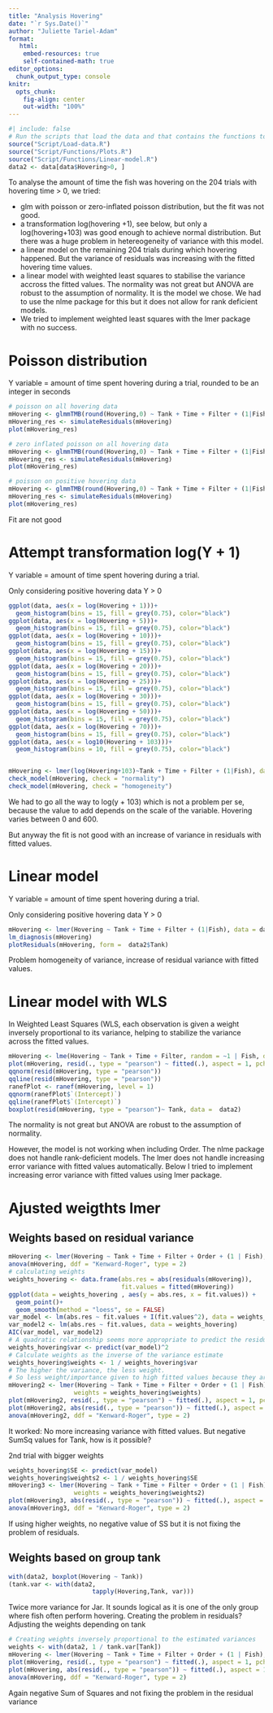 ```yaml
---
title: "Analysis Hovering"
date: "`r Sys.Date()`"
author: "Juliette Tariel-Adam"
format: 
   html:
    embed-resources: true
    self-contained-math: true
editor_options: 
  chunk_output_type: console
knitr:
  opts_chunk:
    fig-align: center
    out-width: "100%"
---
```


```r
#| include: false
# Run the scripts that load the data and that contains the functions to plot and do the linear models
source("Script/Load-data.R")
source("Script/Functions/Plots.R")
source("Script/Functions/Linear-model.R")
data2 <- data[data$Hovering>0, ]
```

To analyse the amount of time the fish was hovering on the 204 trials with hovering time > 0, we tried:

+ glm with poisson or zero-inflated poisson distribution, but the fit was not good.
+ a transformation log(hovering +1), see below, but only a log(hovering+103) was good enough to achieve normal distribution. But there was a huge problem in hetereogeneity of variance with this model. 
+ a linear model on the remaining 204 trials during which hovering happened. But the variance of residuals was increasing with the fitted hovering time values.
+  a linear model with weighted least squares to stabilise the variance accross the fitted values. The normality was not great but ANOVA are robust to the assumption of normality. It is the model we chose. We had to use the nlme package for this but it does not allow for rank deficient models.
+ We tried to implement weighted least squares with the lmer package with no success. 

::: {.panel-tabset}

# Poisson distribution

Y variable = amount of time spent hovering during a trial, rounded to be an integer in seconds

```r
# poisson on all hovering data
mHovering <- glmmTMB(round(Hovering,0) ~ Tank + Time + Filter + (1|Fish), data = data, family =poisson)
mHovering_res <- simulateResiduals(mHovering)
plot(mHovering_res)

# zero inflated poisson on all hovering data
mHovering <- glmmTMB(round(Hovering,0) ~ Tank + Time + Filter + (1|Fish), data = data, family =poisson,ziformula=~1)
mHovering_res <- simulateResiduals(mHovering)
plot(mHovering_res)

# poisson on positive hovering data
mHovering <- glmmTMB(round(Hovering,0) ~ Tank + Time + Filter + (1|Fish), data = data[data$Hovering >0,], family =poisson)
mHovering_res <- simulateResiduals(mHovering)
plot(mHovering_res)
```

Fit are not good

# Attempt transformation log(Y + 1)

Y variable = amount of time spent hovering during a trial. 

Only considering positive hovering data Y > 0 

```r
ggplot(data, aes(x = log(Hovering + 1)))+
  geom_histogram(bins = 15, fill = grey(0.75), color="black")
ggplot(data, aes(x = log(Hovering + 5)))+
  geom_histogram(bins = 15, fill = grey(0.75), color="black")
ggplot(data, aes(x = log(Hovering + 10)))+
  geom_histogram(bins = 15, fill = grey(0.75), color="black")
ggplot(data, aes(x = log(Hovering + 15)))+
  geom_histogram(bins = 15, fill = grey(0.75), color="black")
ggplot(data, aes(x = log(Hovering + 20)))+
  geom_histogram(bins = 15, fill = grey(0.75), color="black")
ggplot(data, aes(x = log(Hovering + 25)))+
  geom_histogram(bins = 15, fill = grey(0.75), color="black")
ggplot(data, aes(x = log(Hovering + 30)))+
  geom_histogram(bins = 15, fill = grey(0.75), color="black")
ggplot(data, aes(x = log(Hovering + 50)))+
  geom_histogram(bins = 15, fill = grey(0.75), color="black")
ggplot(data, aes(x = log(Hovering + 70)))+
  geom_histogram(bins = 15, fill = grey(0.75), color="black")
ggplot(data, aes(x = log10(Hovering + 103)))+
  geom_histogram(bins = 10, fill = grey(0.75), color="black")


mHovering <- lmer(log(Hovering+103)~Tank + Time + Filter + (1|Fish), data = data)
check_model(mHovering, check = "normality")
check_model(mHovering, check = "homogeneity")
```

We had to go all the way to log(y + 103) which is not a problem per se, because the value to add depends on the scale of the variable. Hovering varies between 0 and 600. 

But anyway the fit is not good with an increase of variance in residuals with fitted values.

# Linear model

Y variable = amount of time spent hovering during a trial. 

Only considering positive hovering data Y > 0 

```r
mHovering <- lmer(Hovering ~ Tank + Time + Filter + (1|Fish), data = data2)
lm_diagnosis(mHovering)
plotResiduals(mHovering, form =  data2$Tank)

```

Problem homogeneity of variance, increase of residual variance with fitted values. 

# Linear model with WLS

In Weighted Least Squares (WLS, each observation is given a weight inversely proportional to its variance, helping to stabilize the variance across the fitted values.

```r
mHovering <- lme(Hovering ~ Tank + Time + Filter, random = ~1 | Fish, data = data2, weights = varPower(), control = lmeControl(maxIter = 20000))
plot(mHovering, resid(., type = "pearson") ~ fitted(.), aspect = 1, pch = 21, abline = 0)
qqnorm(resid(mHovering, type = "pearson"))
qqline(resid(mHovering, type = "pearson"))
ranefPlot <- ranef(mHovering, level = 1)
qqnorm(ranefPlot$`(Intercept)`)
qqline(ranefPlot$`(Intercept)`)
boxplot(resid(mHovering, type = "pearson")~ Tank, data =  data2)
```

The normality is not great but ANOVA are robust to the assumption of normality.

However, the model is not working when including Order. The nlme package does not handle rank-deficient models. The lmer does not handle increasing error variance with fitted values automatically. Below I tried to implement increasing error variance with fitted values using lmer package.

# Ajusted weigthts lmer

::: {.panel-tabset}

## Weights based on residual variance

```r
mHovering <- lmer(Hovering ~ Tank + Time + Filter + Order + (1 | Fish), data = data2)
anova(mHovering, ddf = "Kenward-Roger", type = 2)
# calculating weights
weights_hovering <- data.frame(abs.res = abs(residuals(mHovering)),
                               fit.values = fitted(mHovering))
ggplot(data = weights_hovering , aes(y = abs.res, x = fit.values)) +
  geom_point()+
  geom_smooth(method = "loess", se = FALSE)
var_model <- lm(abs.res ~ fit.values + I(fit.values^2), data = weights_hovering)
var_model2 <- lm(abs.res ~ fit.values, data = weights_hovering)
AIC(var_model, var_model2)
# A quadratic relationship seems more appropriate to predict the residuals from the fitted values
weights_hovering$var <- predict(var_model)^2
# Calculate weights as the inverse of the variance estimate
weights_hovering$weights <- 1 / weights_hovering$var
# The higher the variance, the less weight.
# So less weight/importance given to high fitted values because they are less reliable = they have a strong error associated to them
mHovering2 <- lmer(Hovering ~ Tank + Time + Filter + Order + (1 | Fish), data = data2, 
                  weights = weights_hovering$weights)
plot(mHovering2, resid(., type = "pearson") ~ fitted(.), aspect = 1, pch = 21, abline = 0)
plot(mHovering2, abs(resid(., type = "pearson")) ~ fitted(.), aspect = 1, pch = 21, abline = 0)
anova(mHovering2, ddf = "Kenward-Roger", type = 2)
```

It worked: No more increasing variance with fitted values. But negative SumSq values for Tank, how is it possible?  

2nd trial with bigger weights

```r
weights_hovering$SE <- predict(var_model)
weights_hovering$weights2 <- 1 / weights_hovering$SE
mHovering3 <- lmer(Hovering ~ Tank + Time + Filter + Order + (1 | Fish), data = data2, 
                  weights = weights_hovering$weights2)
plot(mHovering3, abs(resid(., type = "pearson")) ~ fitted(.), aspect = 1, pch = 21, abline = 0)
anova(mHovering3, ddf = "Kenward-Roger", type = 2)
```

If using higher weights, no negative value of SS but it is not fixing the problem of residuals. 

## Weights based on group tank

```r
with(data2, boxplot(Hovering ~ Tank))
(tank.var <- with(data2,
                       tapply(Hovering,Tank, var)))
```

Twice more variance for Jar. It sounds logical as it is one of the only group where fish often perform  hovering. Creating the problem in residuals? Adjusting the weights depending on tank

```r
# Creating weights inversely proportional to the estimated variances
weights <- with(data2, 1 / tank.var[Tank])
mHovering <- lmer(Hovering ~ Tank + Time + Filter + Order + (1 | Fish), data = data2, weights = weights)
plot(mHovering, resid(., type = "pearson") ~ fitted(.), aspect = 1, pch = 21, abline = 0)
plot(mHovering, abs(resid(., type = "pearson")) ~ fitted(.), aspect = 1, pch = 21, abline = 0)
anova(mHovering, ddf = "Kenward-Roger", type = 2)
```

Again negative Sum of Squares and not fixing the problem in the residual variance

:::

:::